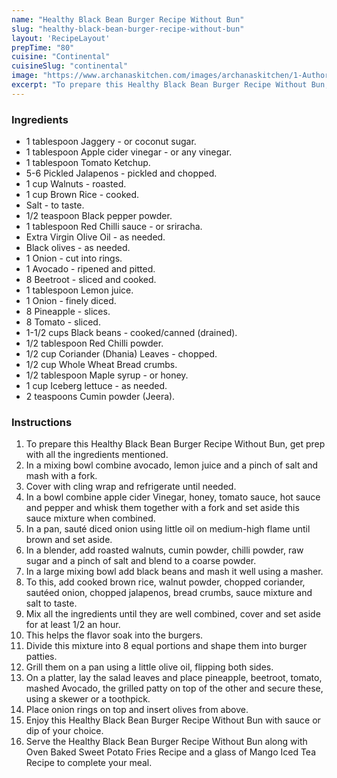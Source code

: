 ---
name: "Healthy Black Bean Burger Recipe Without Bun"
slug: "healthy-black-bean-burger-recipe-without-bun"
layout: 'RecipeLayout'
prepTime: "80"
cuisine: "Continental"
cuisineSlug: "continental"
image: "https://www.archanaskitchen.com/images/archanaskitchen/1-Author/Gauravi_Vinay/Bunless_Black_bean_bugers.jpg"
excerpt: "To prepare this Healthy Black Bean Burger Recipe Without Bun, get prep with all the ingredients mentioned"
---

### Ingredients

- 1 tablespoon Jaggery - or coconut sugar.
- 1 tablespoon Apple cider vinegar - or any vinegar.
- 1 tablespoon Tomato Ketchup.
- 5-6 Pickled Jalapenos - pickled and chopped.
- 1 cup Walnuts - roasted.
- 1 cup Brown Rice - cooked.
- Salt - to taste.
- 1/2 teaspoon Black pepper powder.
- 1 tablespoon Red Chilli sauce - or sriracha.
- Extra Virgin Olive Oil - as needed.
- Black olives - as needed.
- 1 Onion - cut into rings.
- 1 Avocado - ripened and pitted.
- 8 Beetroot - sliced and cooked.
- 1 tablespoon Lemon juice.
- 1 Onion - finely diced.
- 8 Pineapple - slices.
- 8 Tomato - sliced.
- 1-1/2 cups Black beans - cooked/canned (drained).
- 1/2 tablespoon Red Chilli powder.
- 1/2 cup Coriander (Dhania) Leaves - chopped.
- 1/2 cup Whole Wheat Bread crumbs.
- 1/2 tablespoon Maple syrup - or honey.
- 1 cup Iceberg lettuce - as needed.
- 2 teaspoons Cumin powder (Jeera).

### Instructions

1. To prepare this Healthy Black Bean Burger Recipe Without Bun, get prep with all the ingredients mentioned.
1. In a mixing bowl combine avocado, lemon juice and a pinch of salt and mash with a fork.
1. Cover with cling wrap and refrigerate until needed.
1. In a bowl combine apple cider Vinegar, honey, tomato sauce, hot sauce and pepper and whisk them together with a fork and set aside this sauce mixture when combined.
1. In a pan, sauté diced onion using little oil on medium-high flame until brown and set aside.
1. In a blender, add roasted walnuts, cumin powder, chilli powder, raw sugar and a pinch of salt and blend to a coarse powder.
1. In a large mixing bowl add black beans and mash it well using a masher.
1. To this, add cooked brown rice, walnut powder, chopped coriander, sautéed onion, chopped jalapenos, bread crumbs, sauce mixture and salt to taste.
1. Mix all the ingredients until they are well combined, cover and set aside for at least 1/2 an hour.
1. This helps the flavor soak into the burgers.
1. Divide this mixture into 8 equal portions and shape them into burger patties.
1. Grill them on a pan using a little olive oil, flipping both sides.
1. On a platter, lay the salad leaves and place pineapple, beetroot, tomato, mashed Avocado, the grilled patty on top of the other and secure these, using a skewer or a toothpick.
1. Place onion rings on top and insert olives from above.
1. Enjoy this Healthy Black Bean Burger Recipe Without Bun with sauce or dip of your choice.
1. Serve the Healthy Black Bean Burger Recipe Without Bun along with Oven Baked Sweet Potato Fries Recipe and a glass of  Mango Iced Tea Recipe to complete your meal.
